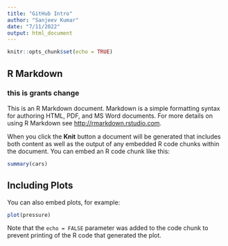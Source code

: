 ```yaml
---
title: "GitHub Intro"
author: "Sanjeev Kumar"
date: "7/11/2022"
output: html_document
---
```


```r
knitr::opts_chunk$set(echo = TRUE)
```

## R Markdown

### this is grants change

This is an R Markdown document. Markdown is a simple formatting syntax for authoring HTML, PDF, and MS Word documents. For more details on using R Markdown see <http://rmarkdown.rstudio.com>.

When you click the **Knit** button a document will be generated that includes both content as well as the output of any embedded R code chunks within the document. You can embed an R code chunk like this:

```r
summary(cars)
```

## Including Plots

You can also embed plots, for example:

```r
plot(pressure)
```

Note that the `echo = FALSE` parameter was added to the code chunk to prevent printing of the R code that generated the plot.
